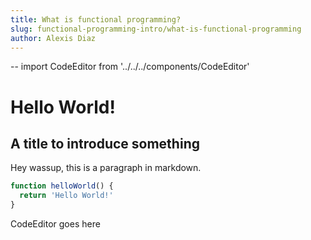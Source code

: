 ```yaml
---
title: What is functional programming?
slug: functional-programming-intro/what-is-functional-programming
author: Alexis Diaz
---
```


-- import CodeEditor from '../../../components/CodeEditor'

# Hello World!

## A title to introduce something

Hey wassup, this is a paragraph in markdown.

```js
function helloWorld() {
  return 'Hello World!'
}
```

CodeEditor goes here
